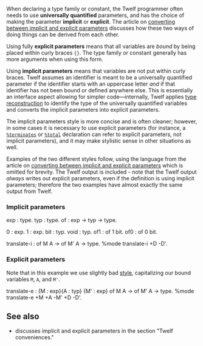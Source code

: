 When declaring a type family or constant, the Twelf programmer often needs to use '''universally quantified''' parameters, and has the choice of making the parameter '''implicit''' or '''explicit'''. The article on [[converting between implicit and explicit parameters]] discusses how these two ways of doing things can be derived from each other.

Using fully '''explicit parameters''' means that all variables are ''bound'' by being placed within curly braces <tt>{}</tt>. The type family or constant generally has more arguments when using this form.

Using '''implicit parameters''' means that variables are not put within curly braces. Twelf assumes an identifier is meant to be a universally quantified parameter if the identifier starts with an uppercase letter ''and'' if that identifier has not been bound or defined anywhere else. This is essentially an interface aspect allowing for simpler code&mdash;internally, Twelf applies [[type reconstruction]] to identify the type of the universally quantified variables and converts the implicit parameters into explicit parameters. 

The implicit parameters style is more concise and is often cleaner; however, in some cases it is necessary to use explicit parameters (for instance, a <tt>[[%terminates]]</tt> or <tt>[[%total]]</tt> declaration can refer to explicit parameters, not implicit parameters), and it may make stylistic sense in other situations as well.

Examples of the two different styles follow, using the language from the article on [[converting between implicit and explicit parameters]] which is omitted for brevity. The Twelf output is included - note that the Twelf output ''always'' writes out explicit parameters,{{discuss|Always prints out the parameters}} even if the definition is using implicit parameters; therefore the two examples have almost exactly the same output from Twelf.

=== Implicit parameters ===

<twelf hidden=true>

exp : type.
typ : type.
of  : exp -> typ -> type.

0 : exp.
1 : exp.
bit : typ.
void : typ.
of1 : of 1 bit.
of0 : of 0 bit.

</twelf><twelf discard=true check=decl>

translate-i : of M A -> of M' A -> type.
%mode translate-i +D -D'.

</twelf>

=== Explicit parameters ===

Note that in this example we use slightly bad [[style guide|style]], capitalizing our bound variables <tt>M</tt>, <tt>A</tt>, and <tt>M'</tt>.

<twelf discard=true check=decl>


translate-e : {M : exp}{A : typ} {M' : exp} of M A -> of M' A -> type.
%mode translate-e +M +A -M' +D -D'.

</twelf>

== See also ==

* {{proving|title=Full LF}} discusses implicit and explicit parameters in the section "Twelf conveniences."